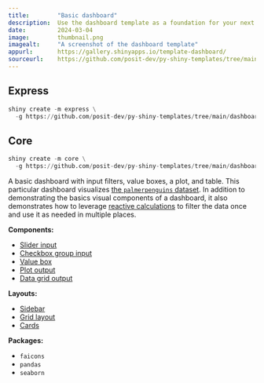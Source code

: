 ```yaml
---
title:        "Basic dashboard"
description:  Use the dashboard template as a foundation for your next Shiny app.
date:         2024-03-04
image:        thumbnail.png
imagealt:     "A screenshot of the dashboard template"
appurl:       https://gallery.shinyapps.io/template-dashboard/
sourceurl:    https://github.com/posit-dev/py-shiny-templates/tree/main/dashboard
---
```


::: {.panel-tabset .shiny-mode-tabset  group="shiny-app-mode"}
## Express
``` python
shiny create -m express \
  -g https://github.com/posit-dev/py-shiny-templates/tree/main/dashboard
```
## Core
``` python
shiny create -m core \
  -g https://github.com/posit-dev/py-shiny-templates/tree/main/dashboard
```
:::


A basic dashboard with input filters, value boxes, a plot, and table.
This particular dashboard visualizes [the `palmerpenguins` dataset](https://github.com/mcnakhaee/palmerpenguins).
In addition to demonstrating the basics visual components of a dashboard, it also demonstrates how to leverage [reactive calculations](http://localhost:1414/docs/reactive-foundations.html#calculations) to filter the data once and use it as needed in multiple places.

:::: {.grid .tags}

::: {.g-col-6 .g-col-sm-4}
**Components:**

* [Slider input](/components/inputs/slider)
* [Checkbox group input](/components/inputs/checkbox-group)
* [Value box](/components/outputs/value-box)
* [Plot output](/components/outputs/plot-seaborn)
* [Data grid output](/components/outputs/data-grid)

:::
::: {.g-col-6 .g-col-sm-4}
**Layouts:**

* [Sidebar](https://shiny.posit.co/py/layouts/sidebars)
* [Grid layout](http://localhost:1414/layouts/arrange)
* [Cards](/layouts/panels-cards/#content-divided-by-cards)

:::
::: {.g-col-6 .g-col-sm-4}
**Packages:**

* `faicons`
* `pandas`
* `seaborn`

:::
::::